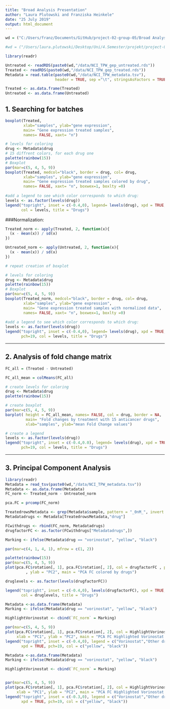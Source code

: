 ```yaml
---
title: "Broad Analysis Presentation"
author: "Laura Plutowski and Franziska Heinkele"
date: "25 July 2019"
output: html_document
---
```


```r
wd = ("C:/Users/franz/Documents/GitHub/project-02-group-05/Broad Analysis")

#wd = ("/Users/laura.plutowski/Desktop/Uni/4.Semester/projekt/project-02-group-05")

library(readr)

Untreated <- readRDS(paste0(wd,"/data/NCI_TPW_gep_untreated.rds"))
Treated <- readRDS(paste0(wd,"/data/NCI_TPW_gep_treated.rds"))
Metadata = read.table(paste0(wd,"/data/NCI_TPW_metadata.tsv"), 
                      header = TRUE, sep ="\t", stringsAsFactors = TRUE)

Treated <- as.data.frame(Treated)
Untreated <- as.data.frame(Untreated)
```

## 1. Searching for batches


```r
boxplot(Treated,  
        xlab="samples", ylab="gene expression",
        main= "Gene expression treated samples",
        names= FALSE, xaxt= "n")
```


```r
# levels for coloring 
drug <- Metadata$drug
# 15 diffrent colors, for each drug one
palette(rainbow(15))
# Boxplot 
par(mar=c(5, 4, 5, 9))
boxplot(Treated, medcol="black", border = drug, col= drug, 
        xlab="samples", ylab="gene expression",
        main= "Gene expression treated samples colored by drug",
        names= FALSE, xaxt= "n", boxwex=1, boxlty =0)
    
#add a legend to see which color corresponds to which drug:
levels <- as.factor(levels(drug))
legend("topright", inset = c(-0.4,0), legend= levels(drug), xpd = TRUE, pch=19,
       col = levels, title = "Drugs")
```

###Normalization:


```r
Treated_norm <- apply(Treated, 2, function(x){
  (x - mean(x)) / sd(x)
})
```

```r

Untreated_norm <- apply(Untreated, 2, function(x){
  (x - mean(x)) / sd(x)
})

# repeat creation of boxplot 

# levels for coloring 
drug <- Metadata$drug
palette(rainbow(15))
# Boxplot 
par(mar=c(5, 4, 5, 9))
boxplot(Treated_norm, medcol="black", border = drug, col= drug, 
        xlab="samples", ylab="gene expression",
        main= "Gene expression treated samples with normalized data", 
        names= FALSE, xaxt= "n", boxwex=1, boxlty =0)
    
#add a legend to see which color corresponds to which drug:
levels <- as.factor(levels(drug))
legend("topright", inset = c(-0.4,0), legend= levels(drug), xpd = TRUE, 
       pch=19, col = levels, title = "Drugs")
```

***

## 2. Analysis of fold change matrix


```r
FC_all = (Treated - Untreated)
```

```r
FC_all_mean = colMeans(FC_all)

# create levels for coloring 
drug <- Metadata$drug
palette(rainbow(15))

# create boxplot
par(mar=c(5, 4, 5, 9))
barplot( height = FC_all_mean, names= FALSE, col = drug, border = NA,
         main= "Fold changes by treatment with 15 anticancer drugs",
         xlab="samples", ylab="mean Fold Change values")

# create a legend 
levels <- as.factor(levels(drug))
legend("topright", inset = c(-0.4,0.0), legend= levels(drug), xpd = TRUE,
       pch=19, col = levels, title = "Drugs")
```

***


## 3. Principal Component Analysis

```r
library(readr)
Metadata = read_tsv(paste0(wd,"/data/NCI_TPW_metadata.tsv"))
Metadata <- as.data.frame(Metadata)
FC_norm <- Treated_norm - Untreated_norm
```

```r
pca.FC = prcomp(FC_norm)
```


```r
TreatedrowsMetadata <- grep(Metadata$sample, pattern = "_0nM_", invert = TRUE)
Metadatadrugs <- Metadata[TreatedrowsMetadata,"drug"]

FCwithdrugs <- rbind(FC_norm, Metadatadrugs)
drugfactorFC <- as.factor(FCwithdrugs["Metadatadrugs",])
``` 

```r
Marking <- ifelse(Metadata$drug == "vorinostat", "yellow", "black")
```

```r
par(mar=c(4, 1, 4, 1), mfrow = c(1, 2))

palette(rainbow(15))
par(mar=c(5, 4, 5, 9)) 
plot(pca.FC$rotation[, 1], pca.FC$rotation[, 2], col = drugfactorFC , pch = 19, xlab = "PC1"
         , ylab = "PC2", main = "PCA FC colored by drugs")

druglevels <- as.factor(levels(drugfactorFC))

legend("topright", inset = c(-0.4,0), levels(drugfactorFC), xpd = TRUE, pch=19,
       col = druglevels, title = "Drugs")

Metadata <-as.data.frame(Metadata)    
Marking <- ifelse(Metadata$drug == "vorinostat", "yellow", "black")

HighlightVorinostat <- cbind(`FC_norm` = Marking)

par(mar=c(5, 4, 5, 9)) 
plot(pca.FC$rotation[, 1], pca.FC$rotation[, 2], col = HighlightVorinostat, pch = 19,
     xlab = "PC1", ylab = "PC2", main = "PCA FC Highlighted Vorinostat samples")
legend("topright", inset = c(-0.4,0), legend = c("Vorinostat","Other drugs"),
       xpd = TRUE, pch=19, col = c("yellow", "black")) 

```
   
   
```r
Metadata <-as.data.frame(Metadata)    
Marking <- ifelse(Metadata$drug == "vorinostat", "yellow", "black")

HighlightVorinostat <- cbind(`FC_norm` = Marking)


par(mar=c(5, 4, 5, 9))
plot(pca.FC$rotation[, 1], pca.FC$rotation[, 2], col = HighlightVorinostat, pch = 19,
     xlab = "PC1", ylab = "PC2", main = "PCA FC Highlighted Vorinostat samples")
legend("topright", inset = c(-0.3,0), legend = c("Vorinostat","Other drugs"),
       xpd = TRUE, pch=19, col = c("yellow", "black")) 

```



